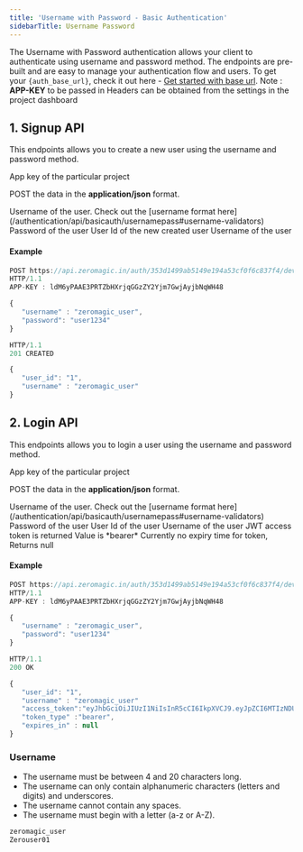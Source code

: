 ```yaml
--- 
title: 'Username with Password - Basic Authentication' 
sidebarTitle: Username Password
---
```



The Username with Password authentication allows your client to authenticate using username and password method. The endpoints are pre-built and are easy to manage your authentication flow and users. To get your `{auth_base_url}`, check it out here - [Get started with base url](/authentication/api/generalinfo#get-started-with-base-url).
<Info>
Note : **APP-KEY** to be passed in Headers can be obtained from the settings in the project dashboard
</Info>

## 1. Signup API

This endpoints allows you to create a new user using the username and password method.

  <Accordion title="Endpoint" defaultOpen="true">
<ParamField path="POST" type="{auth_base_url}/username-password-signup" />
  </Accordion>


  <Accordion title="Header">
<ParamField query="APP-KEY" type="string"  required>
  App key of the particular project
</ParamField>
  </Accordion>
 

  <Accordion title="Body Data" >

POST the data in the **application/json** format.

<ParamField body="username" type="string" required>
  Username of the user. Check out the [username format here](/authentication/api/basicauth/usernamepass#username-validators)
</ParamField>

<ParamField body="password" type="string" required>
  Password of the user
  </ParamField>

  </Accordion>

 
   <Accordion title="Response Body Data">
 <ResponseField name="user_id" type="string">
  User Id of the new created user 
</ResponseField>

<ResponseField name="username" type="string">
  Username of the user
</ResponseField> 
 
  </Accordion>
 
#### Example

```jsx Request
POST https://api.zeromagic.in/auth/353d1499ab5149e194a53cf0f6c837f4/development/username-password-signup 
HTTP/1.1
APP-KEY : ldM6yPAAE3PRTZbHXrjqGGzZY2Yjm7GwjAyjbNqWH48

{
   "username" : "zeromagic_user",
   "password": "user1234"
}
```
 
```jsx Response
HTTP/1.1 
201 CREATED

{
   "user_id": "1",
   "username" : "zeromagic_user"
}
```

## 2. Login API

This endpoints allows you to login a user using the username and password method.

  <Accordion title="Endpoint" >
<ParamField path="POST" type="{auth_base_url}/username-password-login" />
  </Accordion>


  <Accordion title="Header">
<ParamField query="APP-KEY" type="string"  required>
  App key of the particular project
</ParamField>
  </Accordion>
  

  <Accordion title="Body Data" >

POST the data in the **application/json** format.

<ParamField body="username" type="string" required>
  Username of the user. Check out the [username format here](/authentication/api/basicauth/usernamepass#username-validators)
</ParamField>

<ParamField body="password" type="string" required>
  Password of the user
  </ParamField>

  </Accordion> 


   <Accordion title="Response Body Data">


<ResponseField name="user_id" type="string">
  User Id of the user
</ResponseField>

<ResponseField name="username" type="string">
 Username of the user
</ResponseField>
 

<ResponseField name="access_token" type="string">
  JWT access token is returned
</ResponseField>

<ResponseField name="token_type" type="string">
  Value is *bearer*
</ResponseField>

<ResponseField name="expires_in" type="string">
  Currently no expiry time for token, Returns null
</ResponseField>

  </Accordion>
 
#### Example

```jsx Request
POST https://api.zeromagic.in/auth/353d1499ab5149e194a53cf0f6c837f4/development/username-password-login 
HTTP/1.1
APP-KEY : ldM6yPAAE3PRTZbHXrjqGGzZY2Yjm7GwjAyjbNqWH48

{
   "username" : "zeromagic_user",
   "password": "user1234"
}
```
 
```jsx Response
HTTP/1.1 
200 OK

{
   "user_id": "1",
   "username" : "zeromagic_user"
   "access_token":"eyJhbGciOiJIUzI1NiIsInR5cCI6IkpXVCJ9.eyJpZCI6MTIzNDU2Nzg5LCJuYW1lIjoiSm9zZXBoIn0.OpOSSw7e485LOP5PrzScxHb7SR6sAOMRckfFwi4rp7o",
   "token_type" :"bearer",
   "expires_in" : null
}
```
 
### Username 
- The username must be between 4 and 20 characters long.
- The username can only contain alphanumeric characters (letters and digits) and underscores.
- The username cannot contain any spaces.
- The username must begin with a letter (a-z or A-Z).

```jsx Examples
zeromagic_user
Zerouser01
```